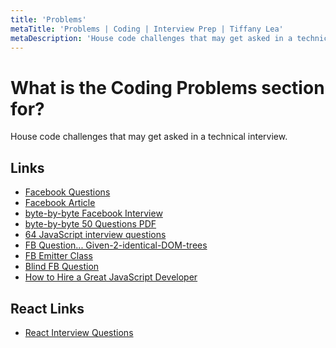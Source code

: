 ```yaml
---
title: 'Problems'
metaTitle: 'Problems | Coding | Interview Prep | Tiffany Lea'
metaDescription: 'House code challenges that may get asked in a technical interview'
---
```


# What is the Coding Problems section for?

House code challenges that may get asked in a technical interview.

## Links

- [Facebook Questions](https://www.pathrise.com/companies/facebook)
- [Facebook Article](https://www.facebook.com/notes/facebook-engineering/get-that-job-at-facebook/10150964382448920/)
- [byte-by-byte Facebook Interview](https://www.byte-by-byte.com/facebook-interview/)
- [byte-by-byte 50 Questions PDF](https://www.byte-by-byte.com/wp-content/uploads/2019/12/50-Coding-Interview-Questions-V2.pdf)
- [64 JavaScript interview questions](https://www.pathrise.com/guides/64-javascript-interview-questions-from-top-tech-companies-to-practice/)
- [FB Question... Given-2-identical-DOM-trees](https://www.glassdoor.com/Interview/Given-2-identical-DOM-trees-but-not-equal-and-one-element-of-the-first-DOM-tree-how-would-you-find-this-element-in-the-s-QTN_1793082.htm)
- [FB Emitter Class](https://www.glassdoor.com/Interview/Write-an-emitter-class-emitter-new-Emitter-1-Support-subscribing-to-events-sub-emitter-subscribe-eve-QTN_1793084.htm)
- [Blind FB Question](https://www.teamblind.com/post/Facebook-Front-end-System-Design-Interview-qz4m777Y)
- [How to Hire a Great JavaScript Developer](https://www.toptal.com/javascript#hiring-guide)

## React Links

- [React Interview Questions](https://www.sitepoint.com/react-interview-questions-solutions/)
